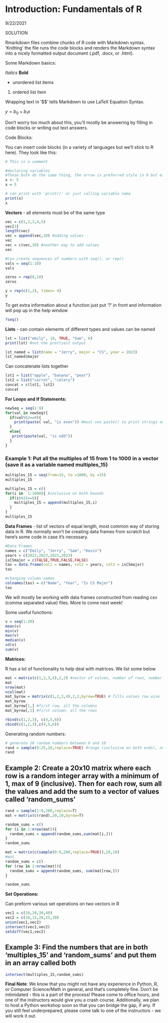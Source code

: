 
# Introduction: Fundamentals of R 

9/22/2021

SOLUTION

Rmarkdown files combine chunks of R code with Markdown syntax. 'Knitting' the file runs the code blocks and renders the Markdown syntax into a nicely formatted output document (.pdf, .docx, or .html).

Some Markdown basics:

*Italics* **Bold**

* unordered list items
1. ordered list item

Wrapping text in '$\$' tells Markdown to use LaTeX Equation Syntax.

$y = b_{0} + b_{1} x$

Don't worry too much about this, you'll mostly be answering by filling in code blocks or writing out text answers.

Code Blocks: 

You can insert code blocks (in a variety of languages but we'll stick to R here). They look like this:
```r
# This is a comment

#declaring variables 
#These both do the same thing, the arrow is preferred style in R but either are acceptable
x <- 5 
x = 5
```

```r
# can print with 'print()' or just calling variable name
print(x)
x
```

**Vectors** - all elements must be of the same type
```r

vec = c(1,2,3,4,5)
vec[3]
length(vec)
vec = append(vec,10) #adding values
vec
vec = c(vec,20) #another way to add values
vec

#Can create sequences of numbers with seq(), or rep()
vals = seq(1:10)
vals

zeros = rep(0,10)
zeros

y = rep(c(1,2), times= 4)
y
```

To get extra information about a function just put '?' in front and information will pop up in the help window
```r
?seq()
```

**Lists** - can contain elements of different types and values can be named
```r
lst = list("emily", 10, TRUE, "Sam", 6)
print(lst) #not the prettiest output

lst_named = list(name = "Jerry", major = "CS", year = 2023)
lst_named$major
```

Can concatenate lists together
```r
lst1 = list("apple", "banana", "pear")
lst2 = list("carrot", "celery")
concat = c(lst1, lst2)
concat
```


**For Loops and If Statements:**
```r
newSeq = seq(1:9)
for(val in newSeq){
  if(val%%2==0){
    print(paste( val, "is even")) #must use paste() to print strings and variables in same line
  }
  else{
   print(paste(val, "is odd"))
  }
}
```


### Example 1: Put all the multiples of 15 from 1 to 1000 in a vector (save it as a variable named multiples_15)
```r
multiples_15 = seq(from=15, to =1000, by =15)
multiples_15
```

```r
multiples_15 = c()
for(i in  1:1000){ #inclusive on both bounds
  if(i%%15==0){
    multiples_15 = append(multiples_15,i)
  }
}
multiples_15
```

**Data Frames** - list of vectors of equal length, most common way of storing data in R. We normally won't be creating data frames from scratch but here's some code in case it's necessary. 
```r
#Data Frames
names = c("Emily", "Jerry", "Sam", "Kevin")
years = c(2022,2023,2022,2023)
isCSmajor = c(FALSE,TRUE,FALSE,FALSE)
tas = data.frame(col1 = names, col2 = years, col3 = isCSmajor)
tas
```
```r
#changing column names
colnames(tas) = c("Name", "Year", "Is CS Major")
tas
```

We will mostly be working with data frames constructed from reading csv (comma separated value) files. More to come next week!


Some useful functions:

```r
v = seq(1:20)
mean(v)
min(v)
max(v)
median(v)
sd(v)
sum(v)
```


**Matrices:**

R has a lot of functionality to help deal with matrices. We list some below
```r
mat = matrix(c(1,2,3,4),2,2) #vector of values, number of rows, number of columns
mat
nrow(mat)
ncol(mat)
mat_byrow = matrix(c(1,2,3,4),2,2,byrow=TRUE) # fills values row wise
mat_byrow
mat_byrow[1,] #first row, all the columns
mat_byrow[,1] #first column, all the rows

```
```r
rbind(c(1,2,3), c(4,5,6)) 
cbind(c(1,2,3),c(4,5,6))
```

Generating random numbers:


```r
# generate 10 random numbers between 0 and 10
rand = sample(0:25,10,replace=TRUE) #range (inclusive on both ends), number of values needed, replace?
rand
```



## Example 2: Create a 20x10 matrix where each row is a random integer array with a minimum of 1, max of 9 (inclusive). Then for each row, sum all the values and add the sum to a vector of values called 'random_sums'

```r
rand = sample(1:9,200,replace=T)
mat = matrix(c(rand),20,10,byrow=T)

random_sums = c()
for (i in 1:nrow(mat)){
  random_sums = append(random_sums,sum(mat[i,]))
}
random_sums
```

```r
mat = matrix(c(sample(0:9,200,replace=TRUE)),20,10)
#mat
random_sums = c()
for (row in 1:nrow(mat)){
  random_sums = append(random_sums, sum(mat[row,]))
}

random_sums
```



**Set Operations:**

Can preform various set operations on two vectors in R
```r
vec1 = c(10,20,30,40)
vec2 = c(10,15,20,25,30)
union(vec1,vec2)
intersect(vec1,vec2)
setdiff(vec1,vec2)
```

## Example 3: Find the numbers that are in both 'multiples_15' and 'random_sums' and put them in an array called both

```r
intersect(multiples_15,random_sums)
```


**Final Note**: We know that you might not have any experience in Python, R, or Computer Science/Math in general, and that's completely fine. Don't be intimidated - this is a part of the process! Please come to office hours, and one of the instructors would give you a crash course. Additionally, we plan to host a Python workshop soon so that you can bridge the gap, if any. If you still feel underprepared, please come talk to one of the instructors - we will work it out.
